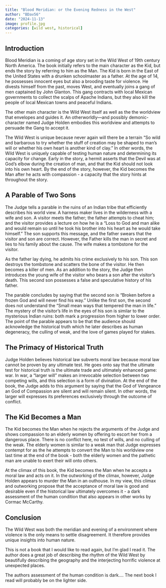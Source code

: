 ```yaml
---
title: "Blood Meridian: or the Evening Redness in the West"
author: "BDav56"
date: "2024-11-13"
image: profile.jpg
categories: [wild west, historical]
---
```


## Introduction

Blood Meridian is a coming of age story set in the Wild West of 19th century North America. The book initially refers to the main character as the Kid, but ends the story by referring to him as the Man. The Kid is born in the East of the United States with a drunken schoolmaster as a father. At the age of 14, he possesses innocent eyes but also a brooding taste for violence. He divests himself from the past, moves West, and eventually joins a gang of men captained by John Glanton. This gang contracts with local Mexican governments to collect the scalps of Apache Indians, but they also kill the people of local Mexican towns and peaceful Indians. 

The other main character is the Wild West itself as well as the the worldview that envelopes and guides it. An otherworldly—and possibly demonic-character named Judge Holden embodies this worldview and attempts to persuade the Gang to accept it.

The Wild West is unique because never again will there be a terrain "So wild and barbarous to try whether the stuff of creation may be shaped to man's will or whether his own heart is another kind of clay." In other words, the Wild West is uniquely capable of testing human nature and determining its capacity for change. Early in the story, a hermit asserts that the Devil was at God's elbow during the creation of man, and that the Kid should not look into his own heart. By the end of the story, however, the Kid becomes the Man after he acts with compassion - a capacity that the story hints at throughout the story.

## A Parable of Two Sons

The Judge tells a parable in the ruins of an Indian tribe that efficiently describes his world view. A harness maker lives in the wilderness with a wife and son. A visitor meets the father; the father attempts to cheat him; and the visitor provides a lecture on how he is a "Loss to God and man alike and would remain so until he took his brother into his heart as he would take himself." The son supports this message, and the father swears that the visitor and son are correct. However, the Father kills the man in secret and lies to his family about the cause. The wife makes a tombstone for the visitor. 

As the father lay dying, he admits his crime exclusively to his son. This son destroys the tombstone and scatters the bone of the visitor. He then becomes a killer of men. As an addition to the story, the Judge then introduces the young wife of the visitor who bears a son after the visitor's death. This second son possesses a false and speculative history of his father.

The parable concludes by saying that the second son is "Broken before a frozen God and will never find his way." Unlike the first son, the second does not understand the "Small mean ways that tempered the man in life." The mystery of the visitor's life in the eyes of his son is similar to the mysterious Indian ruins: both mark a progression from higher to lower order. The point of the parable appears to be that the audience should acknowledge the historical truth which he later describes as human degeneracy, the culling of weak, and the love of games played for stakes.

## The Primacy of Historical Truth

Judge Holden believes historical law subverts moral law because moral law cannot be proven by any ultimate test. He goes onto say that the ultimate test for historical truth is the ultimate trade and ultimately enhanced game: war. In war, a "larger will" makes an irrevocable selection between two competing wills, and this selection is a form of divination. At the end of the book, the Judge adds to this argument by saying that the God of Vengeance an God of Compassion are silent and will remain silent. In other words, the larger will expresses its preferences exclusively through the outcome of conflict. 

## The Kid Becomes a Man

The Kid becomes the Man when he rejects the arguments of the Judge and shows compassion to an elderly women by offering to escort her from a dangerous place. There is no conflict here, no test of wills, and no culling of the weak. The elderly women is similar to a weak man that Judge expresses contempt for as the he attempts to convert the Man to his worldview one last time at the end of the book - both the elderly women and the pathetic man are unable to exert their will onto others.

At the climax of this book, the Kid becomes the Man when he accepts a moral law and acts on it. In the outworking of the climax, however, Judge Holden appears to murder the Man in an outhouse. In my view, this climax and outworking propose that the acceptance of moral law is good and desirable even if the historical law ultimately overcomes it - a dark assessment of the human condition that also appears in other works by Cormac McCarthy.   

## Conclusion

The Wild West was both the meridian and evening of a environment where violence is the only means to settle disagreement. It therefore provides unique insights into human nature.

This is not a book that I would like to read again, but I'm glad I read it. The author does a great job of describing the rhythm of the Wild West by beautifully describing the geography and the interjecting horrific violence at unexpected places. 

The authors assessment of the human condition is dark.... The next book I read will probably be on the lighter side.